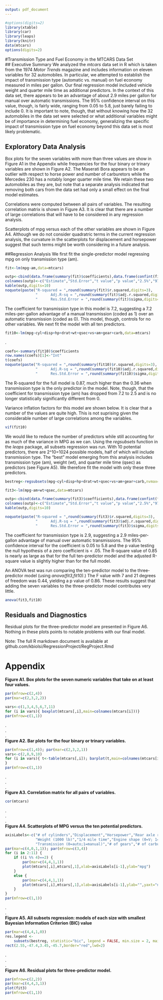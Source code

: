 ```yaml
---
output: pdf_document
---
```

```r
#options(digits=2)
library(xtable)
library(car)
library(leaps)
library(knitr)
data(mtcars)
options(digits=2)
```
#Transmission Type and Fuel Economy in the MTCARS Data Set  
## Executive Summary 
We analyzed the *mtcars* data set in R which is taken from the 1974 *Motor Trends* magazine and includes information on eleven variables for 32 automobiles. In particular, we attempted to establish the impact of transmission type (automatic vs. manual) on fuel economy measured in miles per gallon. Our final regression model included vehicle weight and quarter mile time as additional predictors. In the context of this data set, there appears to be an advantage of about 2.9 miles per gallon for manual over automatic transmissions. The 95% confidence interval on this value, though, is fairly wide, ranging from 0.05 to 5.8, just barely failing to include 0. It is important to note, though, that without knowing how the 32 automobiles in the data set were selected or what additional variables might be of importance in determining fuel economy, generalizing the specific impact of transmission type on fuel economy beyond this data set is most likely problematic.

## Exploratory Data Analysis 
Box plots for the seven variables with more than three values are show in Figure A1 in the Appendix while frequencies for the four binary or trinary variables are shown in Figure A2. The Maserati Bora appears to be an outlier with respect to horse power and number of carburetors while the Mercedes 230 has a notably longer quarter mile time. We retain these two automobiles as they are, but note that a separate analysis indicated that removing both cars from the data set had only a small effect on the final model estimates.

Correlations were computed between all pairs of variables. The resulting correlation matrix is shown in Figure A3. It is clear that there are a number of large correlations that will have to be considered in any regression analysis.

Scatterplots of mpg versus each of the other variables are shown in Figure A4. Although we do not consider quadratric terms in the current regression analysis, the curvature in the scatterplots for displacement and horsepower suggest that such terms might be worth considering in a future analysis.

##Regression Analysis 
We first fit the single-predictor model regressing mpg on only transmission type (am).
```r
fit<-lm(mpg~am,data=mtcars)
```
```r
outp<-cbind(data.frame(summary(fit)$coefficients),data.frame(confint(fit)))
colnames(outp)<-c("Estimate","Std.Error","t value","p value","2.5%","97.5%")
kable(outp,digits=10)
noquote(paste("R-squared = ",round(summary(fit)$r.squared,digits=3),
              "      Adj.R-sq = ",round(summary(fit)$adj.r.squared,digits=3),              
              "      Res.Std.Error = ",round(summary(fit)$sigma,digits=3)))
```
The coefficient for transmission type in this model is 7.2, suggesting a 7.2 miles-per-gallon advantage of a manual transmission (coded as 1) over an automatic transmission (coded as 0). This model, though, controls for no other variables. We next fit the model with all ten predictors.  
```r
fit10<-lm(mpg~cyl+disp+hp+drat+wt+qsec+vs+am+gear+carb,data=mtcars)
```
.  
```r
coefs<-summary(fit10)$coefficients
row.names(coefs)[1]<-"Int"
t(coefs)
noquote(paste("R-squared = ",round(summary(fit10)$r.squared,digits=3),
              "      Adj.R-sq = ",round(summary(fit10)$adj.r.squared,digits=3),                
              "      Res.Std.Error = ",round(summary(fit10)$sigma,digits=3)))
```
The R-squared for the full model is 0.87, much higher than the 0.36 when transmission type is the only predictor in the model. Note, though, that the coefficient for transmission type (am) has dropped from 7.2 to 2.5 and is no longer statistically significantly different from 0.

Variance inflation factors for this model are shown below. It is clear that a number of the values are quite high. This is not suprising given the considerable number of large correlations among the variables.
```r
vif(fit10)
```
We would like to reduce the number of predictors while still accounting for as much of the variance in MPG as we can. Using the *regsubsets* function in the *leaps* package, all subsets regression was run. With 10 potential predictors, there are 2^10=1024 possible models, half of which will include transmission type. The "best" model emerging from this analysis includes transmission type (am), weight (wt), and quarter mile time (qsec) as predictors (see Figure A5). We therefore fit the model with only these three predictors.
```r
bestreg<-regsubsets(mpg~cyl+disp+hp+drat+wt+qsec+vs+am+gear+carb,nvmax=10,data=mtcars)
```

```r
fit3<-lm(mpg~am+wt+qsec,data=mtcars)
```
```r
outp<-cbind(data.frame(summary(fit3)$coefficients),data.frame(confint(fit3)))
colnames(outp)<-c("Estimate","Std.Error","t value","p value","2.5%","97.5%")
kable(outp,digits=10)

noquote(paste("R-squared = ",round(summary(fit3)$r.squared,digits=3),
              "      Adj.R-sq = ",round(summary(fit3)$adj.r.squared,digits=3),  
              "      Res.Std.Error = ",round(summary(fit3)$sigma,digits=3)))
```
The coefficient for transmission type is 2.9, suggesting a 2.9 miles-per-gallon advantage of manual over automatic transmissions. The 95% confidence interval for the coefficient is 0.05 to 5.8 and the p value testing the null hypothesis of a zero coefficient is < .05. The R-square value of 0.85 is nearly as large as that for the full ten-predictor model and the adjusted R-square value is slightly higher than for the full model. 

An ANOVA test was run comparing the ten-predictor model to the three-predictor model (using *anova(fit3,fit10)*.) The F value with 7 and 21 degrees of freedom was 0.44, yielding a p value of 0.86. These results suggest that adding the seven variables to the three-predictor model contributes very little. 
```r
anova(fit3,fit10)
```


## Residuals and Diagnostics
Residual plots for the three-predictor model are presented in Figure A6. Nothing in these plots points to notable problems with our final model.  

Note: The full R markdown document is available at github.com/kbiolsi/RegressionProject/RegProject.Rmd


# Appendix


**Figure A1. Box plots for the seven numeric variables that take on at least four values.**  
```r
par(mfrow=c(2,4))
par(mar=c(2,3,2,2))

vars<-c(1,3,4,5,6,7,11)
for (i in vars){ boxplot(mtcars[,i],main=colnames(mtcars[i]))}
par(mfrow=c(1,1))
```
.  
.  
.  
**Figure A2. Bar plots for the four binary or trinary variables.**  
```r
par(mfrow=c(1,4)); par(mar=c(2,3,2,1))
vars<-c(2,8,9,10)
for (i in vars){ t<-table(mtcars[,i]); barplot(t,main=colnames(mtcars[i]))
}
par(mfrow=c(1,1))
```
.  
.  
.  
**Figure A3. Correlation matrix for all pairs of variables.**  
```r
cor(mtcars)
```
.  
.  
.  
**Figure A4. Scatterplots of MPG versus the ten potential predictors.**  
```r
axisLabels<-c("# of cylinders","Displacement","Horsepower","Rear axle ratio",
              "Weight (1000 lb)","1/4 mile time","Engine shape (0=V; 1=Straight)",
              "Transmission (0=auto;1=manual)","# of gears","# of carburetors")
par(mar=c(4,0,1,1)); par(mfrow=c(3,4))
for (i in 2:11) {
    if ((i %% 4)==2) { 
        par(mar=c(4,4,1,1))
        plot(mtcars[,i],mtcars[,1],xlab=axisLabels[i-1],ylab="mpg")
    }
    else {
        par(mar=c(4,4,1,1))
        plot(mtcars[,i],mtcars[,1],xlab=axisLabels[i-1],ylab="",yaxt="n")
    }
}
par(mfrow=c(1,1))
```
.  
.  
**Figure A5. All subsets regression: models of each size with smallest Bayesian Information Criterion (BIC) value**  
```r
par(mar=c(4,4,1,0))
res.legend <-
    subsets(bestreg, statistic="bic", legend = FALSE, min.size = 2, main = "",ylim=c(-47,-26))
rect(2.55,-47.4,3.45,-45.7,border="red",lwd=2)
```
.    
.  
.  
**Figure A6. Residual plots for three-predictor model.**  
```r
par(mfrow=c(2,2))
par(mar=c(4,4,3,1))
plot(fit3)
par(mfrow=c(1,1))
```

